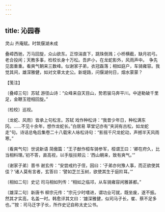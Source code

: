 ```yaml
---
---
---
```

title: 沁园春
---



灵山 齐庵赋。时筑偃湖未成





叠嶂西驰，万马回旋，众山欲东。正惊湍直下，跳珠倒溅；小桥横截，缺月初弓。老合投闲；天教多事，检校长身十万松。吾庐小，在龙蛇影外，风雨声中。　争先见面重重。看爽气朝来三数峰。似谢家子弟，衣冠磊落；相如庭户，车骑雍容。我觉其间，雄深雅健，如对文章太史公。新堤路，问偃湖何日，烟水蒙蒙？





【笺注】


〔叠嶂三句〕苏轼 游径山诗：“众峰来自天目山，势若骏马奔平川。中途勒破千里足，金鞭玉镫相回旋。”

〔检校〕巡视。

〔龙蛇、风雨〕皆承上句松言。苏轼 戏作种松诗：“我昔少年日，种松满东冈。……不见十余年，想作龙蛇长。”白居易 草堂记亦有“夹涧有古松，如龙蛇走”句。诗话总龟后集卷二十八载宋人咏松诗句：“影摇千尺龙蛇动，声撼半天风雨寒。”

〔看爽气句〕世说新语 简傲篇：“王子猷作桓车骑参军，桓谓王曰：‘卿在府久，比当相料理。’初不答，直高视，以手版拄颊云：‘西山朝来，致有爽气。’”

〔谢家子弟〕晋书 谢玄传：“安尝戒约子侄，因曰：‘子弟亦何豫人事，而正欲使其佳？’诸人莫有言者，玄答曰：‘譬如芝兰玉树，欲使其生于庭阶耳。’”

〔相如二句〕史记 司马相如列传：“相如之临邛，从车骑雍容闲雅甚都。”

〔雄深二句〕新唐书 柳宗元传：“宗元少时嗜进，谓功业可就，既坐废，遂不振。然其才实高，名盖一时。韩愈评其文曰：‘雄深雅健，似司马子长，崔、蔡不足多也。’”按：司马迁字子长，所作史记自称太史公书。